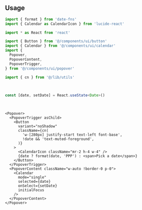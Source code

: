 ```coffeescript file=<rootDir>/src/components/ui/date-picker.tsx title="components/ui/date-picker.tsx"
```

<br />

## Usage

```ts
import { format } from 'date-fns'
import { Calendar as CalendarIcon } from 'lucide-react'

import * as React from 'react'

import { Button } from '@/components/ui/button'
import { Calendar } from '@/components/ui/calendar'
import {
  Popover,
  PopoverContent,
  PopoverTrigger,
} from '@/components/ui/popover'

import { cn } from '@/lib/utils'
```

<br />

```ts
const [date, setDate] = React.useState<Date>()
```

<br />

```tsx
<Popover>
  <PopoverTrigger asChild>
    <Button
      variant="noShadow"
      className={cn(
        'w-[280px] justify-start text-left font-base',
        !date && 'text-muted-foreground',
      )}
    >
      <CalendarIcon className="mr-2 h-4 w-4" />
      {date ? format(date, 'PPP') : <span>Pick a date</span>}
    </Button>
  </PopoverTrigger>
  <PopoverContent className="w-auto !border-0 p-0">
    <Calendar
      mode="single"
      selected={date}
      onSelect={setDate}
      initialFocus
    />
  </PopoverContent>
</Popover>
```